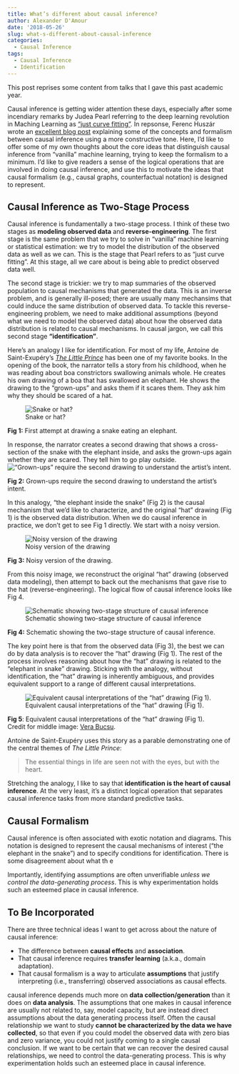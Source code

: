 ```yaml
---
title: What’s different about causal inference?
author: Alexander D'Amour
date: '2018-05-26'
slug: what-s-different-about-causal-inference
categories:
  - Causal Inference
tags:
  - Causal Inference
  - Identification
---
```


<div class=note>
This post reprises some content from talks that I gave this past academic year.
</div>

Causal inference is getting wider attention these days, especially after some incendiary remarks by Judea Pearl referring to the deep learning revolution in Maching Learning as ["just curve fitting"](https://www.quantamagazine.org/to-build-truly-intelligent-machines-teach-them-cause-and-effect-20180515/).
In repsonse, Ferenc Huszár wrote an [excellent blog post](http://www.inference.vc/untitled/) explaining some of the concepts and formalism between causal inference using a more constructive tone.
Here, I'd like to offer some of my own thoughts about the core ideas that distinguish causal inference from "vanilla" machine learning, trying to keep the formalism to a minimum.
I'd like to give readers a sense of the logical operations that are involved in doing causal inference, and use this to motivate the ideas that causal formalism (e.g., causal graphs, counterfactual notation) is designed to represent.

## Causal Inference as Two-Stage Process

Causal inference is fundamentally a two-stage process.
I think of these two stages as **modeling observed data** and **reverse-engineering**.
The first stage is the same problem that we try to solve in "vanilla" machine learning or statistical estimation: we try to model the distribution of the observed data as well as we can.
This is the stage that Pearl refers to as "just curve fitting".
At this stage, all we care about is being able to predict observed data well.

The second stage is trickier: we try to map summaries of the observed population to causal mechanisms that generated the data.
This is an inverse problem, and is generally ill-posed; there are usually many mechansims that could induce the same distribution of observed data.
To tackle this reverse-engineering problem, we need to make additional assumptions (beyond what we need to model the observed data) about how the observed data distribution is related to causal mechanisms.
In causal jargon, we call this second stage **"identification"**.

Here's an analogy I like for identification.
For most of my life, Antoine de Saint-Exupéry's [*The Little Prince*](https://en.wikipedia.org/wiki/The_Little_Prince) has been one of my favorite books.
In the opening of the book, the narrator tells a story from his childhood, when he was reading about boa constrictors swallowing animals whole.
He creates his own drawing of a boa that has swallowed an elephant.
He shows the drawing to the "grown-ups" and asks them if it scares them.
They ask him why they should be scared of a hat.


![Snake or hat?](/img/hat_cropped.jpg)
<div class=caption>
**Fig 1:** First attempt at drawing a snake eating an elephant.
</div>

In response, the narrator creates a second drawing that shows a cross-section of the snake with the elephant inside, and asks the grown-ups again whether they are scared.
They tell him to go play outside.
!["Grown-ups" require the second drawing to understand the artist's intent.](/img/boa_cropped.jpg)
<div class=caption>
**Fig 2:** Grown-ups require the second drawing to understand the artist's intent.
</div>

In this analogy, "the elephant inside the snake" (Fig 2) is the causal mechanism that we'd like to characterize, and the original "hat" drawing (Fig 1) is the observed data distribution.
When we do causal inference in practice, we don't get to see Fig 1 directly.
We start with a noisy version.

![Noisy version of the drawing](/img/hat_samp.jpg)
<div class=caption>
**Fig 3:** Noisy version of the drawing.
</div>

From this noisy image, we reconstruct the original "hat" drawing (observed data modeling), then attempt to back out the mechanisms that gave rise to the hat (reverse-engineering).
The logical flow of causal inference looks like Fig 4.

![Schematic showing two-stage structure of causal inference](/img/two-stage-causal.png)
<div class=caption>
**Fig 4:** Schematic showing the two-stage structure of causal inference.
</div>

The key point here is that from the observed data (Fig 3), the best we can do by data analysis is to recover the "hat" drawing (Fig 1).
The rest of the process involves reasoning about how the "hat" drawing is related to the "elephant in snake" drawing.
Sticking with the analogy, without identification, the "hat" drawing is inherently ambiguous, and provides equivalent support to a range of different causal interpretations.

![Equivalent causal interpretations of the "hat" drawing (Fig 1).](/img/no-identification.png)
<div class=caption>
**Fig 5**: Equivalent causal interpretations of the "hat" drawing (Fig 1).<br/>
Credit for middle image: [Vera Bucsu](https://www.boredpanda.com/the-ultimate-ziggy-stardust-the-little-prince-mash-up/).
</div>

Antoine de Saint-Exupéry uses this story as a parable demonstrating one of the central themes of *The Little Prince*:

 > The essential things in life are seen not with the eyes, but with the heart.

Stretching the analogy, I like to say that **identification is the heart of causal inference**.
At the very least, it's a distinct logical operation that separates causal inference tasks from more standard predictive tasks.

## Causal Formalism

Causal inference is often associated with exotic notation and diagrams.
This notation is designed to represent the causal mechanisms of interest ("the elephant in the snake") and to specify conditions for identification.
There is some disagreement about what th e

Importantly, identifying assumptions are often unverifiable *unless we control the data-generating process*.
This is why experimentation holds such an esteemed place in causal inference.




## To Be Incorporated




There are three technical ideas I want to get across about the nature of causal inference:

 - The difference between **causal effects** and **association**.
 - That causal inference requires **transfer learning** (a.k.a., domain adaptation).
 - That causal formalism is a way to articulate **assumptions** that justify interpreting (i.e., transferring) observed associations as causal effects.


causal inference depends much more on **data collection/generation** than it does on **data analysis**.
The assumptions that one makes in causal inference are usually not related to, say, model capacity, but are instead direct assumptions about the data generating process itself.
Often the causal relationship we want to study **cannot be characterized by the data we have collected**, so that even if you could model the observed data with zero bias and zero variance, you could not justify coming to a single causal conclusion.
If we want to be certain that we can recover the desired causal relationships, we need to control the data-generating process.
This is why experimentation holds such an esteemed place in causal inference.
